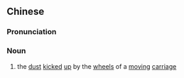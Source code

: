 {{also|车尘}}
==Chinese==
{{zh-forms|s=车尘}}

===Pronunciation===
{{zh-pron
|m=chēchén
|cat=n
}}

===Noun===
{{zh-noun}}

# {{lb|zh|literary}} the [[dust]] [[kicked]] [[up]] by the [[wheels]] of a [[moving]] [[carriage]]